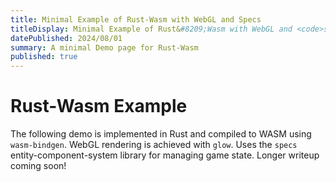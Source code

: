 ```yaml
---
title: Minimal Example of Rust-Wasm with WebGL and Specs
titleDisplay: Minimal Example of Rust&#8209;Wasm with WebGL and <code>specs</code>
datePublished: 2024/08/01
summary: A minimal Demo page for Rust-Wasm
published: true
---
```



# Rust-Wasm Example

The following demo is implemented in Rust and compiled to WASM using `wasm-bindgen`.  WebGL rendering is achieved with `glow`.  Uses the `specs` entity-component-system library for managing game state.  Longer writeup coming soon!

<Demo client:only="solid" />

